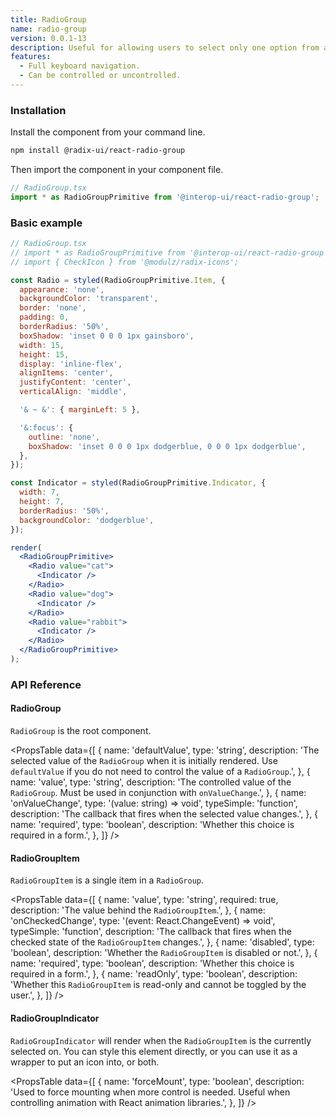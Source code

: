 ```yaml
---
title: RadioGroup
name: radio-group
version: 0.0.1-13
description: Useful for allowing users to select only one option from a set.
features:
  - Full keyboard navigation.
  - Can be controlled or uncontrolled.
---
```


### Installation

Install the component from your command line.

```bash
npm install @radix-ui/react-radio-group
```

Then import the component in your component file.

```jsx
// RadioGroup.tsx
import * as RadioGroupPrimitive from '@interop-ui/react-radio-group';
```

### Basic example

```jsx live manual
// RadioGroup.tsx
// import * as RadioGroupPrimitive from '@interop-ui/react-radio-group';
// import { CheckIcon } from '@modulz/radix-icons';

const Radio = styled(RadioGroupPrimitive.Item, {
  appearance: 'none',
  backgroundColor: 'transparent',
  border: 'none',
  padding: 0,
  borderRadius: '50%',
  boxShadow: 'inset 0 0 0 1px gainsboro',
  width: 15,
  height: 15,
  display: 'inline-flex',
  alignItems: 'center',
  justifyContent: 'center',
  verticalAlign: 'middle',

  '& ~ &': { marginLeft: 5 },

  '&:focus': {
    outline: 'none',
    boxShadow: 'inset 0 0 0 1px dodgerblue, 0 0 0 1px dodgerblue',
  },
});

const Indicator = styled(RadioGroupPrimitive.Indicator, {
  width: 7,
  height: 7,
  borderRadius: '50%',
  backgroundColor: 'dodgerblue',
});

render(
  <RadioGroupPrimitive>
    <Radio value="cat">
      <Indicator />
    </Radio>
    <Radio value="dog">
      <Indicator />
    </Radio>
    <Radio value="rabbit">
      <Indicator />
    </Radio>
  </RadioGroupPrimitive>
);
```

### API Reference

#### RadioGroup

`RadioGroup` is the root component.

<PropsTable
  data={[
    {
      name: 'defaultValue',
      type: 'string',
      description:
        'The selected value of the `RadioGroup` when it is initially rendered. Use `defaultValue` if you do not need to control the value of a `RadioGroup`.',
    },
    {
      name: 'value',
      type: 'string',
      description:
        'The controlled value of the `RadioGroup`. Must be used in conjunction with `onValueChange`.',
    },
    {
      name: 'onValueChange',
      type: '(value: string) => void',
      typeSimple: 'function',
      description: 'The callback that fires when the selected value changes.',
    },
    {
      name: 'required',
      type: 'boolean',
      description: 'Whether this choice is required in a form.',
    },
  ]}
/>

#### RadioGroupItem

`RadioGroupItem` is a single item in a `RadioGroup`.

<PropsTable
  data={[
    {
      name: 'value',
      type: 'string',
      required: true,
      description: 'The value behind the `RadioGroupItem`.',
    },
    {
      name: 'onCheckedChange',
      type: '(event: React.ChangeEvent<HTMLInputElement>) => void',
      typeSimple: 'function',
      description:
        'The callback that fires when the checked state of the `RadioGroupItem` changes.',
    },
    {
      name: 'disabled',
      type: 'boolean',
      description: 'Whether the `RadioGroupItem` is disabled or not.',
    },
    {
      name: 'required',
      type: 'boolean',
      description: 'Whether this choice is required in a form.',
    },
    {
      name: 'readOnly',
      type: 'boolean',
      description:
        'Whether this `RadioGroupItem` is read-only and cannot be toggled by the user.',
    },
  ]}
/>

#### RadioGroupIndicator

`RadioGroupIndicator` will render when the `RadioGroupItem` is the currently selected on. You can style this element directly, or you can use it as a wrapper to put an icon into, or both.

<PropsTable
  data={[
    {
      name: 'forceMount',
      type: 'boolean',
      description:
        'Used to force mounting when more control is needed. Useful when controlling animation with React animation libraries.',
    },
  ]}
/>
